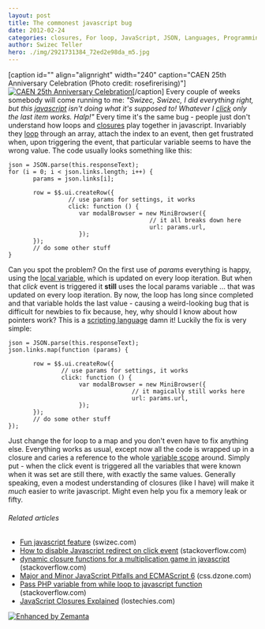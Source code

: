 ```yaml
---
layout: post
title: The commonest javascript bug
date: 2012-02-24
categories: closures, For loop, JavaScript, JSON, Languages, Programming, Scope (computer science)
author: Swizec Teller
hero: ./img/2921731384_72ed2e98da_m5.jpg
---
```


\[caption id="" align="alignright" width="240" caption="CAEN 25th Anniversary Celebration (Photo credit: rosefirerising)"][![CAEN 25th Anniversary Celebration](./img/2921731384_72ed2e98da_m5.jpg "CAEN 25th Anniversary Celebration")](http://www.flickr.com/photos/69145729@N00/2921731384)\[/caption] Every couple of weeks somebody will come running to me: _"Swizec, Swizec, I did everything right, but this [javascript](http://en.wikipedia.org/wiki/JavaScript "JavaScript") isn't doing what it's supposed to! Whatever I [click](http://en.wikipedia.org/wiki/Event_%28computing%29 "Event (computing)") only the last item works. Halp!"_ Every time it's the same bug - people just don't understand how loops and [closures](http://en.wikipedia.org/wiki/Closure_%28computer_science%29 "Closure (computer science)") play together in javascript. Invariably they [loop](http://en.wikipedia.org/wiki/Control_flow "Control flow") through an array, attach the index to an event, then get frustrated when, upon triggering the event, that particular variable seems to have the wrong value. The code usually looks something like this:

    json = JSON.parse(this.responseText);
    for (i = 0; i < json.links.length; i++) {
           params = json.links[i];

           row = $$.ui.createRow({
                     // use params for settings, it works
                     click: function () {
                        var modalBrowser = new MiniBrowser({
                                            // it all breaks down here
                                            url: params.url,
                        });
           });
           // do some other stuff
    }

Can you spot the problem? On the first use of _params_ everything is happy, using the [local variable](http://en.wikipedia.org/wiki/Local_variable "Local variable"), which is updated on every loop iteration. But when that _click_ event is triggered it **still** uses the local params variable ... that was updated on every loop iteration. By now, the loop has long since completed and that variable holds the last value - causing a weird-looking bug that is difficult for newbies to fix because, hey, why should I know about how pointers work? This is a [scripting language](http://en.wikipedia.org/wiki/Scripting_language "Scripting language") damn it! Luckily the fix is very simple:

    json = JSON.parse(this.responseText);
    json.links.map(function (params) {

           row = $$.ui.createRow({
                   // use params for settings, it works
                   click: function () {
                        var modalBrowser = new MiniBrowser({
                                       // it magically still works here
                                       url: params.url,
                        });
           });
           // do some other stuff
    });

Just change the for loop to a map and you don't even have to fix anything else. Everything works as usual, except now all the code is wrapped up in a closure and caries a reference to the whole [variable scope](http://en.wikipedia.org/wiki/Scope_%28computer_science%29 "Scope (computer science)") around. Simply put - when the click event is triggered all the variables that were known when it was set are still there, with exactly the same values. Generally speaking, even a modest understanding of closures (like I have) will make it _much_ easier to write javascript. Might even help you fix a memory leak or fifty.

###### Related articles

-   [Fun javascript feature](http://swizec.com/blog/fun-javascript-feature/swizec/3141) (swizec.com)
-   [How to disable Javascript redirect on click event](http://stackoverflow.com/questions/9426655/how-to-disable-javascript-redirect-on-click-event) (stackoverflow.com)
-   [dynamic closure functions for a multiplication game in javascript](http://stackoverflow.com/questions/9425775/dynamic-closure-functions-for-a-multiplication-game-in-javascript) (stackoverflow.com)
-   [Major and Minor JavaScript Pitfalls and ECMAScript 6](http://css.dzone.com/articles/major-and-minor-javascript) (css.dzone.com)
-   [Pass PHP variable from while loop to javascript function](http://stackoverflow.com/questions/9245484/pass-php-variable-from-while-loop-to-javascript-function) (stackoverflow.com)
-   [JavaScript Closures Explained](http://lostechies.com/derekgreer/2012/02/17/javascript-closures-explained/) (lostechies.com)

[![Enhanced by Zemanta](http://img.zemanta.com/zemified_e.png?x-id=41f7ec3d-4d57-4679-9c01-21f8627cc5bc)](http://www.zemanta.com/ "Enhanced by Zemanta")
